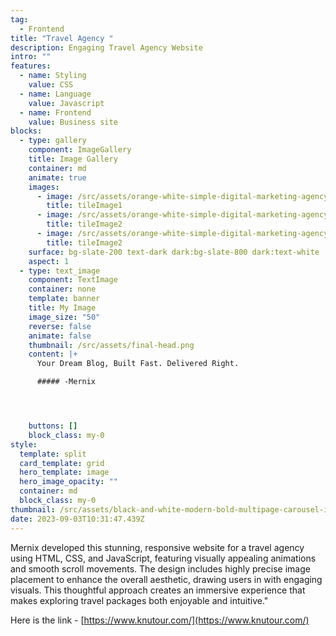 ```yaml
---
tag:
  - Frontend
title: "Travel Agency "
description: Engaging Travel Agency Website
intro: ""
features:
  - name: Styling
    value: CSS
  - name: Language
    value: Javascript
  - name: Frontend
    value: Business site
blocks:
  - type: gallery
    component: ImageGallery
    title: Image Gallery
    container: md
    animate: true
    images:
      - image: /src/assets/orange-white-simple-digital-marketing-agency-instagram-post-square-1-_11zon.png
        title: tileImage1
      - image: /src/assets/orange-white-simple-digital-marketing-agency-instagram-post-square-2-_11zon.png
        title: tileImage2
      - image: /src/assets/orange-white-simple-digital-marketing-agency-instagram-post-square-3-_11zon.png
        title: tileImage2
    surface: bg-slate-200 text-dark dark:bg-slate-800 dark:text-white
    aspect: 1
  - type: text_image
    component: TextImage
    container: none
    template: banner
    title: My Image
    image_size: "50"
    reverse: false
    animate: false
    thumbnail: /src/assets/final-head.png
    content: |+
      Your Dream Blog, Built Fast. Delivered Right.

      ##### -Mernix




    buttons: []
    block_class: my-0
style:
  template: split
  card_template: grid
  hero_template: image
  hero_image_opacity: ""
  container: md
  block_class: my-0
thumbnail: /src/assets/black-and-white-modern-bold-multipage-carousel-instagram-post-2-_11zon.png
date: 2023-09-03T10:31:47.439Z
---
```

Mernix developed this stunning, responsive website for a travel agency using HTML, CSS, and JavaScript, featuring visually appealing animations and smooth scroll movements. The design includes highly precise image placement to enhance the overall aesthetic, drawing users in with engaging visuals. This thoughtful approach creates an immersive experience that makes exploring travel packages both enjoyable and intuitive."

Here is the link - [https://www.knutour.com/](https://www.knutour.com/)

